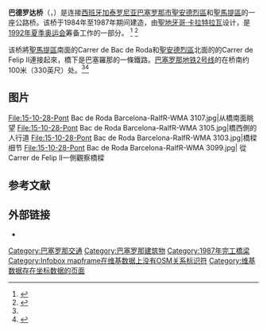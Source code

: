 {{Infobox bridge
|bridge_name   = 巴德罗达桥<br>Bac de Roda Bridge
|image         = Puente de Calatrava- Bach de Roda - panoramio.jpg
|image_size    = 250px
|caption       = 巴德罗达桥
|official_name = Pont de Bac de Roda
|carries       = 
|crosses       =
|locale        = [[西班牙|西班牙]][[加泰罗尼亚|加泰罗尼亚]][[巴塞罗那|巴塞罗那]]
|maint         = 
|id            =
|design        = [[聖地牙哥·卡拉特拉瓦|聖地牙哥·卡拉特拉瓦]]
|mainspan      = {{convert|46|m|ft|abbr=on}}<ref name=structurae/>
|length        = {{convert|129|m|ft|abbr=on}}<ref name=structurae/>
|width         = 
|height        = 
|clearance     = {{convert|8|m|ft|abbr=on}}<ref name=structurae/>
|below         = 
|traffic       =
|open          = 1987<ref name=structurae/>
|life          = 
|closed        =
|map_cue       =
|map_image     =
|map_text      =
|map_width     =
|coordinates   = {{coord|41.416191|2.192464|region:ES_type:landmark|display=title,inline}}
|lat           =
|long          =
}}'''巴德罗达桥'''（{{lang-es|Puente de Bac de Roda}}，{{lang-ca|Pont de Bac de Roda}}）是连接[[西班牙|西班牙]][[加泰罗尼亚|加泰罗尼亚]][[巴塞罗那市|巴塞罗那市]][[聖安德烈區|聖安德烈區]]和[[聖馬提區|聖馬提區]]的一座公路桥。该桥于1984年至1987年期间建造，由[[聖地牙哥·卡拉特拉瓦|聖地牙哥·卡拉特拉瓦]]设计，是[[1992年夏季奥运会|1992年夏季奥运会]]筹备工作的一部分。 <ref name="structurae">{{Cite web|title=Bach de Roda-Felipe II Bridge|url=http://structurae.net/structures/bach-de-roda-felipe-ii-bridge|accessdate=2015-02-27|work=structurae.net|publisher=Wilhelm Ernst & Sohn Verlag|archive-date=2015-02-27|archive-url=https://web.archive.org/web/20150227134636/http://structurae.net/structures/bach-de-roda-felipe-ii-bridge|dead-url=no}}</ref> <ref name="bt">{{Cite web|title=Bac de Roda Bridge|url=http://www.barcelonaturisme.com/Bac-de-Roda-Bridge/_3Ngb8YjSpL3U56ScBHOWcxpDev_Vr2xe67WbRKWLC2Q|accessdate=2015-02-27|publisher=Turisme de Barcelona|archive-date=2015-02-27|archive-url=https://web.archive.org/web/20150227135239/http://www.barcelonaturisme.com/Bac-de-Roda-Bridge/_3Ngb8YjSpL3U56ScBHOWcxpDev_Vr2xe67WbRKWLC2Q|dead-url=no}}</ref>

该桥將[[聖馬提區|聖馬提區]]南面的Carrer de Bac de Roda和[[聖安德烈區|聖安德烈區]]北面的的Carrer de Felip II連接起來，橋下是巴塞羅那的一條鐵路。[[巴塞隆拿地鐵2號線|巴塞罗那地铁2号线]]的{{link-en|巴德罗达站|Bac de Roda (Barcelona Metro)}}在桥南约100米（330英尺）处。<ref name="bt" /><ref name="planbcn">{{Cite web|title=Plànolbcn|url=http://w20.bcn.cat/GuiaMap//default.aspx#x=32636&y=85474&z=6&c=K001&w=1380&h=787&base=GuiaMartorell|accessdate=2015-02-27|publisher=Ajuntament de Barcelona|language=ca|archive-date=2015-02-26|archive-url=https://web.archive.org/web/20150226055436/http://w20.bcn.cat/Guiamap/Default.aspx#x=32636&y=85474&z=6&c=K001&w=1380&h=787&base=GuiaMartorell|dead-url=yes}}</ref>

== 图片 ==
<gallery>
File:15-10-28-Pont Bac de Roda Barcelona-RalfR-WMA 3107.jpg|从橋南面眺望
File:15-10-28-Pont Bac de Roda Barcelona-RalfR-WMA 3105.jpg|橋西側的人行道
File:15-10-28-Pont Bac de Roda Barcelona-RalfR-WMA 3103.jpg|橋樑细节
File:15-10-28-Pont Bac de Roda Barcelona-RalfR-WMA 3099.jpg|<nowiki> </nowiki>從Carrer de Felip II一側觀察橋樑
</gallery>

== 参考文献 ==
{{Reflist}}

== 外部链接 ==

* {{commonscat-inline|Pont de Bac de Roda|Bac de Roda Bridge}}      

[[Category:巴塞罗那交通|Category:巴塞罗那交通]]
[[Category:巴塞罗那建筑物|Category:巴塞罗那建筑物]]
[[Category:1987年完工橋梁|Category:1987年完工橋梁]]
[[Category:Infobox_mapframe在维基数据上没有OSM关系标识符|Category:Infobox mapframe在维基数据上没有OSM关系标识符]]
[[Category:维基数据存在坐标数据的页面|Category:维基数据存在坐标数据的页面]]